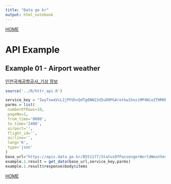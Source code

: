 ```yaml
---
title: "Data go kr"
output: html_notebook
---
```

[HOME](https://github.com/drtagkim/foodbiz/blob/main/README.md)

# API Example

## Example 01 - Airport weather

[인천국제공항공사_기상 정보](https://www.data.go.kr/data/15095086/openapi.do)

```r
source('../R/httr_api.R')
```

```r
service_key = "IwyTxwaVcL2jPFUhsQdTg0NN22d5uD0PGArotkw1hnziMP4WioZfHMObo6fLyDuzg81zj56j7n2HvhXtnFp+7w=="
parms = list(
 numberOfRows=10,
 pageNo=1,
 from_time='0000',
 to_time='2400',
 airport='',
 flight_id='',
 airline='',
 lang='K',
 type='json'
)
base_url="https://apis.data.go.kr/B551177/StatusOfPassengerWorldWeatherInfo/getPassengerArrivalsWorldWeather"
example.1.result = get_data(base_url,service_key,parms)
example.1.result$response$body$items
```


[HOME](https://github.com/drtagkim/foodbiz/blob/main/README.md)